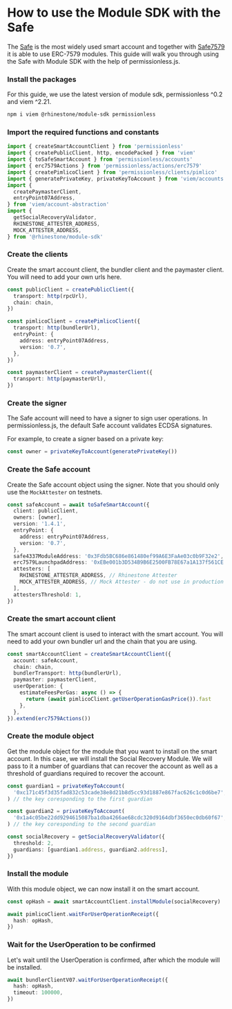 
# How to use the Module SDK with the Safe

The [Safe](https://github.com/safe-global/safe-smart-account) is the most widely used smart account and together with [Safe7579](https://github.com/rhinestonewtf/safe7579) it is able to use ERC-7579 modules. This guide will walk you through using the Safe with Module SDK with the help of permissionless.js.

<Steps>

### Install the packages

For this guide, we use the latest version of module sdk, permissionless ^0.2 and viem ^2.21.

```sh npm2yarn
npm i viem @rhinestone/module-sdk permissionless
```

### Import the required functions and constants

```typescript copy
import { createSmartAccountClient } from 'permissionless'
import { createPublicClient, http, encodePacked } from 'viem'
import { toSafeSmartAccount } from 'permissionless/accounts'
import { erc7579Actions } from 'permissionless/actions/erc7579'
import { createPimlicoClient } from 'permissionless/clients/pimlico'
import { generatePrivateKey, privateKeyToAccount } from 'viem/accounts'
import {
  createPaymasterClient,
  entryPoint07Address,
} from 'viem/account-abstraction'
import {
  getSocialRecoveryValidator,
  RHINESTONE_ATTESTER_ADDRESS,
  MOCK_ATTESTER_ADDRESS,
} from '@rhinestone/module-sdk'
```

### Create the clients

Create the smart account client, the bundler client and the paymaster client. You will need to add your own urls here.

```typescript copy
const publicClient = createPublicClient({
  transport: http(rpcUrl),
  chain: chain,
})

const pimlicoClient = createPimlicoClient({
  transport: http(bundlerUrl),
  entryPoint: {
    address: entryPoint07Address,
    version: '0.7',
  },
})

const paymasterClient = createPaymasterClient({
  transport: http(paymasterUrl),
})
```

### Create the signer

The Safe account will need to have a signer to sign user operations. In permissionless.js, the default Safe account validates ECDSA signatures.

For example, to create a signer based on a private key:

```typescript copy
const owner = privateKeyToAccount(generatePrivateKey())
```

### Create the Safe account

Create the Safe account object using the signer. Note that you should only use the `MockAttester` on testnets.

```typescript copy
const safeAccount = await toSafeSmartAccount({
  client: publicClient,
  owners: [owner],
  version: '1.4.1',
  entryPoint: {
    address: entryPoint07Address,
    version: '0.7',
  },
  safe4337ModuleAddress: '0x3Fdb5BC686e861480ef99A6E3FaAe03c0b9F32e2', // These are not meant to be used in production as of now.
  erc7579LaunchpadAddress: '0xEBe001b3D534B9B6E2500FB78E67a1A137f561CE',
  attesters: [
    RHINESTONE_ATTESTER_ADDRESS, // Rhinestone Attester
    MOCK_ATTESTER_ADDRESS, // Mock Attester - do not use in production
  ],
  attestersThreshold: 1,
})
```

### Create the smart account client

The smart account client is used to interact with the smart account. You will need to add your own bundler url and the chain that you are using.

```typescript copy
const smartAccountClient = createSmartAccountClient({
  account: safeAccount,
  chain: chain,
  bundlerTransport: http(bundlerUrl),
  paymaster: paymasterClient,
  userOperation: {
    estimateFeesPerGas: async () => {
      return (await pimlicoClient.getUserOperationGasPrice()).fast
    },
  },
}).extend(erc7579Actions())
```

### Create the module object

Get the module object for the module that you want to install on the smart account. In this case, we will install the Social Recovery Module. We will pass to it a number of guardians that can recover the account as well as a threshold of guardians required to recover the account.

```typescript copy
const guardian1 = privateKeyToAccount(
  '0xc171c45f3d35fad832c53cade38e8d21b8d5cc93d1887e867fac626c1c0d6be7',
) // the key coresponding to the first guardian

const guardian2 = privateKeyToAccount(
  '0x1a4c05be22dd9294615087ba1dba4266ae68cdc320d9164dbf3650ec0db60f67',
) // the key coresponding to the second guardian

const socialRecovery = getSocialRecoveryValidator({
  threshold: 2,
  guardians: [guardian1.address, guardian2.address],
})
```

### Install the module

With this module object, we can now install it on the smart account.

```typescript copy
const opHash = await smartAccountClient.installModule(socialRecovery)

await pimlicoClient.waitForUserOperationReceipt({
  hash: opHash,
})
```

### Wait for the UserOperation to be confirmed

Let's wait until the UserOperation is confirmed, after which the module will be installed.

```typescript copy
await bundlerClientV07.waitForUserOperationReceipt({
  hash: opHash,
  timeout: 100000,
})
```

</Steps>
